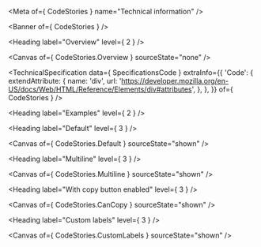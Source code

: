 
<Meta of={ CodeStories } name="Technical information" />

<Banner of={ CodeStories } />

<Heading label="Overview" level={ 2 } />

<Canvas of={ CodeStories.Overview } sourceState="none" />

<TechnicalSpecification
  data={ SpecificationsCode }
  extraInfo={{
    'Code': {
      extendAttribute: {
        name: 'div',
        url: 'https://developer.mozilla.org/en-US/docs/Web/HTML/Reference/Elements/div#attributes',
      },
    },
  }}
  of={ CodeStories } />

<Heading label="Examples" level={ 2 } />

<Heading label="Default" level={ 3 } />

<Canvas of={ CodeStories.Default } sourceState="shown" />

<Heading label="Multiline" level={ 3 } />

<Canvas of={ CodeStories.Multiline } sourceState="shown" />

<Heading label="With copy button enabled" level={ 3 } />

<Canvas of={ CodeStories.CanCopy } sourceState="shown" />

<Heading label="Custom labels" level={ 3 } />

<Canvas of={ CodeStories.CustomLabels } sourceState="shown" />


